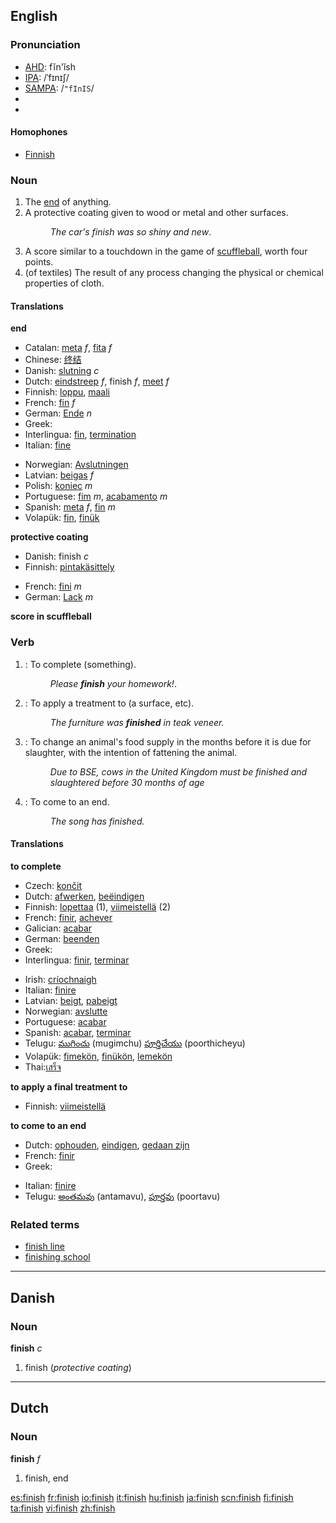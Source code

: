 ==English==

===Pronunciation===
*[[w:AHD|AHD]]: fĭn'ĭsh
*[[w:IPA|IPA]]: /ˈfɪnɪʃ/
*[[w:SAMPA|SAMPA]]: /<tt>"fInIS</tt>/
*{{audio|en-us-finish.ogg|Audio (US)}}
*{{audio|en-uk-finnish.ogg|Audio (UK)}}
====Homophones====
*[[Finnish]]

===Noun===
{{en-noun-reg-es}}

# The [[end]] of anything.
# A protective coating given to wood or metal and other surfaces.
#:''The car's finish was so shiny and new''.
# A score similar to a touchdown in the game of [[scuffleball]], worth four points.
# (of textiles) The result of any process changing the physical or chemical properties of cloth.
====Translations====

'''end'''
{{top}}
*Catalan: [[meta]] ''f'', [[fita]] ''f''
*Chinese: [[终结]]
*Danish: [[slutning]] ''c''
*Dutch: [[eindstreep]] ''f'', finish ''f'', [[meet]] ''f''
*Finnish: [[loppu]], [[maali]]
*French: [[fin]] ''f''
*German: [[Ende]] ''n''
*Greek: {{t|el|τέλος|n}}
*Interlingua: [[fin]], [[termination]]
*Italian: [[fine]]
{{mid}}
*Norwegian: [[Avslutningen]]
*Latvian: [[beigas]] ''f''
*Polish: [[koniec]] ''m''
*Portuguese: [[fim]] ''m'', [[acabamento]] ''m''
*Spanish: [[meta]] ''f'', [[fin]] ''m''
*Volapük: [[fin]], [[finük]]
{{bottom}}

'''protective coating'''
{{top}}
*Danish: finish ''c''
*Finnish: [[pintakäsittely]]
{{mid}}
*French: [[fini]] ''m''
*German: [[Lack]] ''m''
{{bottom}}

'''score in scuffleball'''
{{top}}
{{mid}}
{{bottom}}

===Verb===
{{en-infl-reg-sibilant|fini|sh|}}

# {{transitive}}: To complete (something).
#:''Please '''finish''' your homework!''.
# {{transitive}}: To apply a treatment to (a surface, etc).
#:''The furniture was '''finished''' in teak veneer.''
# {{transitive}}: To change an animal's food supply in the months before it is due for slaughter, with the intention of fattening the animal.
#:''Due to BSE, cows in the United Kingdom must be finished and slaughtered before 30 months of age''
# {{intransitive}}: To come to an end.
#:''The song has finished.''

====Translations====

'''to complete'''
{{top}}
*Czech: [[končit]]
*Dutch: [[afwerken]], [[beëindigen]]
*Finnish: [[lopettaa]] (1), [[viimeistellä]] (2)
*French: [[finir]], [[achever]]
*Galician: [[acabar]]
*German: [[beenden]]
*Greek: {{t|el|τελειώνω}}
*Interlingua: [[finir]], [[terminar]]
{{mid}}
*Irish: [[críochnaigh]]
*Italian: [[finire]]
*Latvian: [[beigt]], [[pabeigt]]
*Norwegian: [[avslutte]]
*Portuguese: [[acabar]]
*Spanish: [[acabar]], [[terminar]]
*Telugu: [[ముగించు]] (mugimchu) [[పూర్తిచేయు]] (poorthicheyu)
*Volapük: [[fimekön]], [[finükön]], [[lemekön]]
*Thai:[[เสร็จ]]
{{bottom}}

'''to apply a final treatment to'''
{{top}}
*Finnish: [[viimeistellä]]
{{mid}}
{{bottom}}

'''to come to an end'''
{{top}}
*Dutch: [[ophouden]], [[eindigen]], [[gedaan zijn]]
*French: [[finir]]
*Greek: {{t|el|τελειώνω}}
{{mid}}
*Italian: [[finire]]
*Telugu: [[అంతమవు]] (antamavu), [[పూర్తవు]] (poortavu)
{{bottom}}

===Related terms===
*[[finish line]]
*[[finishing school]]

----

==Danish==
===Noun===
'''finish''' ''c''

#finish (''protective coating'')

----
==Dutch==
===Noun===
'''finish''' ''f''

#finish, end

[[es:finish]]
[[fr:finish]]
[[io:finish]]
[[it:finish]]
[[hu:finish]]
[[ja:finish]]
[[scn:finish]]
[[fi:finish]]
[[ta:finish]]
[[vi:finish]]
[[zh:finish]]